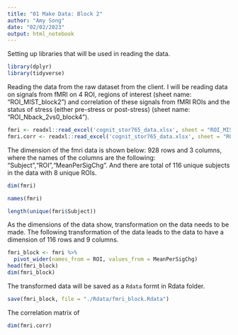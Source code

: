 ```yaml
---
title: "01 Make Data: Block 2"
author: "Amy Song"
date: "02/02/2023"
output: html_notebook
---
```


Setting up libraries that will be used in reading the data.
```r
library(dplyr)
library(tidyverse)
```

Reading the data from the raw dataset from the client. I will be reading data on signals from fMRI on 4 ROI, regions of interest (sheet name: "ROI_MIST_block2") and correlation of these signals from fMRI ROIs and the status of stress (either pre-stress or post-stress) (sheet name: "ROI_Nback_2vs0_block4"). 
```r
fmri <- readxl::read_excel('cognit_stor765_data.xlsx', sheet = "ROI_MIST_block2")
fmri.corr <- readxl::read_excel('cognit_stor765_data.xlsx', sheet = "ROI_Nback_2vs0_block4")
```

The dimension of the fmri data is shown below: 928 rows and 3 columns, where the names of the columns are the following: "Subject","ROI","MeanPerSigChg". And there are total of 116 unique subjects in the data with 8 unique ROIs. 
```r
dim(fmri)
```
```r
names(fmri)
```
```r
length(unique(fmri$Subject))
```

As the dimensions of the data show, transformation on the data needs to be made. The following transformation of the data leads to the data to have a dimension of 116 rows and 9 columns. 
```r
fmri_block <- fmri %>% 
  pivot_wider(names_from = ROI, values_from = MeanPerSigChg)
head(fmri_block)
dim(fmri_block)
```
The transformed data will be saved as a `Rdata` formt in Rdata folder. 
```r
save(fmri_block, file = "./Rdata/fmri_block.Rdata")
```


The correlation matrix of 
```r
dim(fmri.corr)
```

